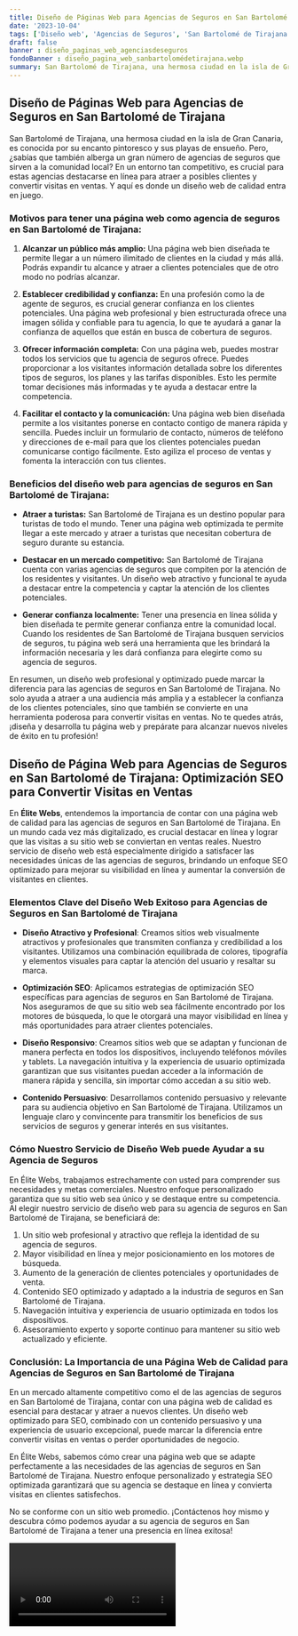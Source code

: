 ```yaml
---
title: Diseño de Páginas Web para Agencias de Seguros en San Bartolomé de Tirajana
date: '2023-10-04'
tags: ['Diseño web', 'Agencias de Seguros', 'San Bartolomé de Tirajana']
draft: false
banner : diseño_paginas_web_agenciasdeseguros
fondoBanner : diseño_pagina_web_sanbartolomédetirajana.webp
summary: San Bartolomé de Tirajana, una hermosa ciudad en la isla de Gran Canaria, es conocida por su encanto pintoresco y sus playas de ensueño. Pero, ¿sabías que también alberga un gran número de agencias de seguros que sirven a la comunidad local? En un entorno tan competitivo, es crucial para estas agencias destacarse en línea para atraer a posibles clientes y convertir visitas en ventas. Y aquí es donde un diseño web de calidad entra en juego.
---
```


## Diseño de Páginas Web para Agencias de Seguros en San Bartolomé de Tirajana

San Bartolomé de Tirajana, una hermosa ciudad en la isla de Gran Canaria, es conocida por su encanto pintoresco y sus playas de ensueño. Pero, ¿sabías que también alberga un gran número de agencias de seguros que sirven a la comunidad local? En un entorno tan competitivo, es crucial para estas agencias destacarse en línea para atraer a posibles clientes y convertir visitas en ventas. Y aquí es donde un diseño web de calidad entra en juego.

### Motivos para tener una página web como agencia de seguros en San Bartolomé de Tirajana:

1. **Alcanzar un público más amplio:** Una página web bien diseñada te permite llegar a un número ilimitado de clientes en la ciudad y más allá. Podrás expandir tu alcance y atraer a clientes potenciales que de otro modo no podrías alcanzar.

2. **Establecer credibilidad y confianza:** En una profesión como la de agente de seguros, es crucial generar confianza en los clientes potenciales. Una página web profesional y bien estructurada ofrece una imagen sólida y confiable para tu agencia, lo que te ayudará a ganar la confianza de aquellos que están en busca de cobertura de seguros.

3. **Ofrecer información completa:** Con una página web, puedes mostrar todos los servicios que tu agencia de seguros ofrece. Puedes proporcionar a los visitantes información detallada sobre los diferentes tipos de seguros, los planes y las tarifas disponibles. Esto les permite tomar decisiones más informadas y te ayuda a destacar entre la competencia.

4. **Facilitar el contacto y la comunicación:** Una página web bien diseñada permite a los visitantes ponerse en contacto contigo de manera rápida y sencilla. Puedes incluir un formulario de contacto, números de teléfono y direcciones de e-mail para que los clientes potenciales puedan comunicarse contigo fácilmente. Esto agiliza el proceso de ventas y fomenta la interacción con tus clientes.

### Beneficios del diseño web para agencias de seguros en San Bartolomé de Tirajana:

- **Atraer a turistas:** San Bartolomé de Tirajana es un destino popular para turistas de todo el mundo. Tener una página web optimizada te permite llegar a este mercado y atraer a turistas que necesitan cobertura de seguro durante su estancia.

- **Destacar en un mercado competitivo:** San Bartolomé de Tirajana cuenta con varias agencias de seguros que compiten por la atención de los residentes y visitantes. Un diseño web atractivo y funcional te ayuda a destacar entre la competencia y captar la atención de los clientes potenciales.

- **Generar confianza localmente:** Tener una presencia en línea sólida y bien diseñada te permite generar confianza entre la comunidad local. Cuando los residentes de San Bartolomé de Tirajana busquen servicios de seguros, tu página web será una herramienta que les brindará la información necesaria y les dará confianza para elegirte como su agencia de seguros.

En resumen, un diseño web profesional y optimizado puede marcar la diferencia para las agencias de seguros en San Bartolomé de Tirajana. No solo ayuda a atraer a una audiencia más amplia y a establecer la confianza de los clientes potenciales, sino que también se convierte en una herramienta poderosa para convertir visitas en ventas. No te quedes atrás, ¡diseña y desarrolla tu página web y prepárate para alcanzar nuevos niveles de éxito en tu profesión!

<GifSeo />

<Cta />

## Diseño de Página Web para Agencias de Seguros en San Bartolomé de Tirajana: Optimización SEO para Convertir Visitas en Ventas

En **Élite Webs**, entendemos la importancia de contar con una página web de calidad para las agencias de seguros en San Bartolomé de Tirajana. En un mundo cada vez más digitalizado, es crucial destacar en línea y lograr que las visitas a su sitio web se conviertan en ventas reales. Nuestro servicio de diseño web está especialmente dirigido a satisfacer las necesidades únicas de las agencias de seguros, brindando un enfoque SEO optimizado para mejorar su visibilidad en línea y aumentar la conversión de visitantes en clientes.

### Elementos Clave del Diseño Web Exitoso para Agencias de Seguros en San Bartolomé de Tirajana

- **Diseño Atractivo y Profesional**: Creamos sitios web visualmente atractivos y profesionales que transmiten confianza y credibilidad a los visitantes. Utilizamos una combinación equilibrada de colores, tipografía y elementos visuales para captar la atención del usuario y resaltar su marca.

- **Optimización SEO**: Aplicamos estrategias de optimización SEO específicas para agencias de seguros en San Bartolomé de Tirajana. Nos aseguramos de que su sitio web sea fácilmente encontrado por los motores de búsqueda, lo que le otorgará una mayor visibilidad en línea y más oportunidades para atraer clientes potenciales.

- **Diseño Responsivo**: Creamos sitios web que se adaptan y funcionan de manera perfecta en todos los dispositivos, incluyendo teléfonos móviles y tablets. La navegación intuitiva y la experiencia de usuario optimizada garantizan que sus visitantes puedan acceder a la información de manera rápida y sencilla, sin importar cómo accedan a su sitio web.

- **Contenido Persuasivo**: Desarrollamos contenido persuasivo y relevante para su audiencia objetivo en San Bartolomé de Tirajana. Utilizamos un lenguaje claro y convincente para transmitir los beneficios de sus servicios de seguros y generar interés en sus visitantes.

### Cómo Nuestro Servicio de Diseño Web puede Ayudar a su Agencia de Seguros

En Élite Webs, trabajamos estrechamente con usted para comprender sus necesidades y metas comerciales. Nuestro enfoque personalizado garantiza que su sitio web sea único y se destaque entre su competencia. Al elegir nuestro servicio de diseño web para su agencia de seguros en San Bartolomé de Tirajana, se beneficiará de:

1. Un sitio web profesional y atractivo que refleja la identidad de su agencia de seguros.
2. Mayor visibilidad en línea y mejor posicionamiento en los motores de búsqueda.
3. Aumento de la generación de clientes potenciales y oportunidades de venta.
4. Contenido SEO optimizado y adaptado a la industria de seguros en San Bartolomé de Tirajana.
5. Navegación intuitiva y experiencia de usuario optimizada en todos los dispositivos.
6. Asesoramiento experto y soporte continuo para mantener su sitio web actualizado y eficiente.

### Conclusión: La Importancia de una Página Web de Calidad para Agencias de Seguros en San Bartolomé de Tirajana

En un mercado altamente competitivo como el de las agencias de seguros en San Bartolomé de Tirajana, contar con una página web de calidad es esencial para destacar y atraer a nuevos clientes. Un diseño web optimizado para SEO, combinado con un contenido persuasivo y una experiencia de usuario excepcional, puede marcar la diferencia entre convertir visitas en ventas o perder oportunidades de negocio.

En Élite Webs, sabemos cómo crear una página web que se adapte perfectamente a las necesidades de las agencias de seguros en San Bartolomé de Tirajana. Nuestro enfoque personalizado y estrategia SEO optimizada garantizará que su agencia se destaque en línea y convierta visitas en clientes satisfechos.

No se conforme con un sitio web promedio. ¡Contáctenos hoy mismo y descubra cómo podemos ayudar a su agencia de seguros en San Bartolomé de Tirajana a tener una presencia en línea exitosa!

<Video />

<CtaBot job='Agencias de Seguros' city='San Bartolomé de Tirajana'/>

<Gmaps query='San Bartolomé de Tirajana+españa+maps' />
